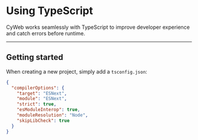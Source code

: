 # Using TypeScript

CyWeb works seamlessly with TypeScript to improve developer experience and catch errors before runtime.

---

## Getting started

When creating a new project, simply add a `tsconfig.json`:

```json filename="tsconfig.json"
{
  "compilerOptions": {
    "target": "ESNext",
    "module": "ESNext",
    "strict": true,
    "esModuleInterop": true,
    "moduleResolution": "Node",
    "skipLibCheck": true
  }
}
```
